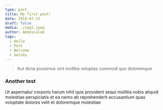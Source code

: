 ```yaml
---
type: post
title: My first post! 
date: 2019-07-22
draft: false
media: ./img1.jpeg
author: Abdessalam
tags:
  - Hello
  - Post
  - Welcome
  - Gatsby
---
```


> Aut dicta possimus sint mollitia voluptas commodi quo doloremque

### Another test

Ut aspernatur corporis harum nihil quis provident sequi mollitia nobis aliquid molestiae perspiciatis et ea nemo ab reprehenderit accusantium quas voluptate dolores velit et doloremque molestiae
